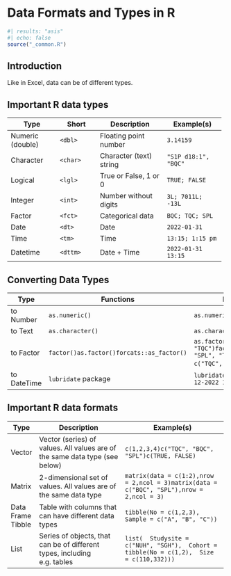 # Data Formats and Types in R

```r
#| results: "asis"
#| echo: false
source("_common.R")
```

## Introduction

Like in Excel, data can be of different types.

## Important R data types

+------------------+---------------+-------------------------+----------------------+
| Type             | Short         | Description             | Example(s)           |
+==================+===============+=========================+======================+
| Numeric (double) | `<dbl>`       | Floating point number   | `3.14159`            |
+------------------+---------------+-------------------------+----------------------+
| Character        | `<char>`      | Character (text) string | `"S1P d18:1", "BQC"` |
+------------------+---------------+-------------------------+----------------------+
| Logical          | `<lgl>`       | True or False, 1 or 0   | `TRUE; FALSE`        |
+------------------+---------------+-------------------------+----------------------+
| Integer          | `<int>`       | Number without digits   | `3L; 7011L; -13L`    |
+------------------+---------------+-------------------------+----------------------+
| Factor           | `<fct>`       | Categorical data        | `BQC; TQC; SPL`      |
+------------------+---------------+-------------------------+----------------------+
| Date             | `<dt>`        | Date                    | `2022-01-31`         |
+------------------+---------------+-------------------------+----------------------+
| Time             | `<tm>`        | Time                    | `13:15; 1:15 pm`     |
+------------------+---------------+-------------------------+----------------------+
| Datetime         | `<dttm>`      | Date + Time             | `2022-01-31 13:15`   |
+------------------+---------------+-------------------------+----------------------+

## Converting Data Types

+-------------+-------------------------------------------+---------------------------------------------------------------------------------------------------------+
| Type        | Functions                                 | Example(s)                                                                                              |
+=============+===========================================+=========================================================================================================+
| to Number   | `as.numeric()`                            | `as.numeric("3.14")`                                                                                    |
+-------------+-------------------------------------------+---------------------------------------------------------------------------------------------------------+
| to Text     | `as.character()`                          | `as.character(3.14)`                                                                                    |
+-------------+-------------------------------------------+---------------------------------------------------------------------------------------------------------+
| to Factor   | `factor()as.factor()forcats::as_factor()` | `as.factor(c("TQC", "SPL", "TQC")factor(  x = c("TQC", "SPL", "TQC"),   levels =  c("TQC", "SPL"` `) )` |
+-------------+-------------------------------------------+---------------------------------------------------------------------------------------------------------+
| to DateTime | `lubridate` package                       | `lubridate::as_datetime("31-12-2022 13:15")`                                                            |
+-------------+-------------------------------------------+---------------------------------------------------------------------------------------------------------+

## Important R data formats

+-------------+-----------------------------------------------------------------------------+-------------------------------------------------------------------------------------------+
| Type        | Description                                                                 | Example(s)                                                                                |
+=============+=============================================================================+===========================================================================================+
| Vector      | Vector (series) of values. All values are of the same data type (see below) | `c(1,2,3,4)c("TQC", "BQC", "SPL")c(TRUE, FALSE)`                                          |
+-------------+-----------------------------------------------------------------------------+-------------------------------------------------------------------------------------------+
| Matrix      | 2-dimensional set of values. All values are of the same data type           | `matrix(data = c(1:2),nrow = 2,ncol = 3)matrix(data = c("BQC", "SPL"),nrow = 2,ncol = 3)` |
+-------------+-----------------------------------------------------------------------------+-------------------------------------------------------------------------------------------+
| Data Frame\ | Table with columns that can have different data types                       | `tibble(No = c(1,2,3), Sample = c("A", "B", "C"))`                                        |
| Tibble      |                                                                             |                                                                                           |
+-------------+-----------------------------------------------------------------------------+-------------------------------------------------------------------------------------------+
| List        | Series of objects, that can be of different types, including e.g. tables    | `list(  Studysite = c("NUH", "SGH"),  Cohort = tibble(No = c(1,2),  Size = c(110,332)))`  |
+-------------+-----------------------------------------------------------------------------+-------------------------------------------------------------------------------------------+

## 
